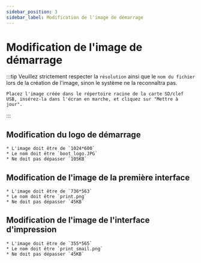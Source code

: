 ```yaml
---
sidebar_position: 3
sidebar_label: Modification de l'image de démarrage
---
```



# Modification de l'image de démarrage
:::tip
    Veuillez strictement respecter la `résolution` ainsi que le `nom du fichier` lors de la création de l'image, sinon le système ne la reconnaîtra pas.

    Placez l'image créée dans le répertoire racine de la carte SD/clef USB, insérez-la dans l'écran en marche, et cliquez sur "Mettre à jour".
:::
## Modification du logo de démarrage

    * L'image doit être de `1024*600`
    * Le nom doit être `boot_logo.JPG`
    * Ne doit pas dépasser `105KB`



## Modification de l'image de la première interface

    * L'image doit être de `736*563`
    * Le nom doit être `print.png`
    * Ne doit pas dépasser `45KB`



## Modification de l'image de l'interface d'impression

    * L'image doit être de `355*565`
    * Le nom doit être `print_smail.png`
    * Ne doit pas dépasser `45KB`